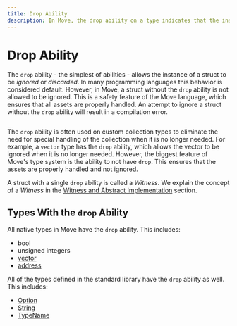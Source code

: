```yaml
---
title: Drop Ability
description: In Move, the drop ability on a type indicates that the instance of the type can be ignored or discarded. This section covers the drop ability, how it works, and how to use it in Move.
---
```



# Drop Ability

The `drop` ability - the simplest of abilities - allows the instance of a struct to be _ignored_ or
_discarded_. In many programming languages this behavior is considered default. However, in Move, a
struct without the `drop` ability is not allowed to be ignored. This is a safety feature of the Move
language, which ensures that all assets are properly handled. An attempt to ignore a struct without
the `drop` ability will result in a compilation error.

```move file=<rootDir>/docs/examples/move/move-overview/drop-ability.move#L5-L25
```


The `drop` ability is often used on custom collection types to eliminate the need for special
handling of the collection when it is no longer needed. For example, a `vector` type has the `drop`
ability, which allows the vector to be ignored when it is no longer needed. However, the biggest
feature of Move's type system is the ability to not have `drop`. This ensures that the assets are
properly handled and not ignored.

A struct with a single `drop` ability is called a _Witness_. We explain the concept of a _Witness_
in the [Witness and Abstract Implementation](../patterns/witness.mdx)
section.

## Types With the `drop` Ability

All native types in Move have the `drop` ability. This includes:

- bool
- unsigned integers
- [vector](../../../../references/framework/move-stdlib/vector.mdx)
- [address](../../../../references/framework/move-stdlib/address.mdx)

All of the types defined in the standard library have the `drop` ability as well. This includes:

- [Option](../../../../references/framework/move-stdlib/option.mdx)
- [String](../../../../references/framework/move-stdlib/string.mdx)
- [TypeName](../../../../references/framework/move-stdlib/type_name.mdx)